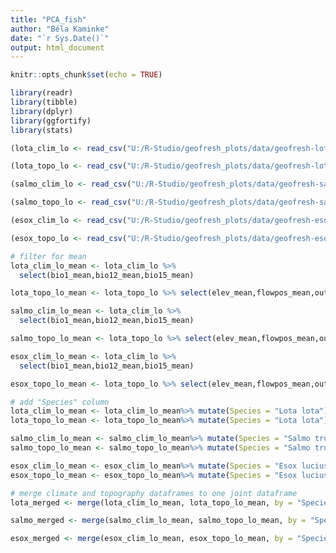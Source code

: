 ```yaml
---
title: "PCA_fish"
author: "Béla Kaminke"
date: "`r Sys.Date()`"
output: html_document
---
```


```r
knitr::opts_chunk$set(echo = TRUE)
```

```r
library(readr)
library(tibble)
library(dplyr)
library(ggfortify)
library(stats)
```

```r
(lota_clim_lo <- read_csv("U:/R-Studio/geofresh_plots/data/geofresh-lota_lota-env-var-climate-local.csv"))
```

```r
(lota_topo_lo <- read_csv("U:/R-Studio/geofresh_plots/data/geofresh-lota_lota-env-var-topography-local.csv"))
```

```r
(salmo_clim_lo <- read_csv("U:/R-Studio/geofresh_plots/data/geofresh-salmo_trutta-env-var-climate-local.csv"))
```

```r
(salmo_topo_lo <- read_csv("U:/R-Studio/geofresh_plots/data/geofresh-salmo_trutta-env-var-topography-local.csv"))
```

```r
(esox_clim_lo <- read_csv("U:/R-Studio/geofresh_plots/data/geofresh-esox_lucius-env-var-climate-local.csv"))
```

```r
(esox_topo_lo <- read_csv("U:/R-Studio/geofresh_plots/data/geofresh-esox_lucius-env-var-topography-local.csv"))
```

```r
# filter for mean 
lota_clim_lo_mean <- lota_clim_lo %>%
  select(bio1_mean,bio12_mean,bio15_mean)

lota_topo_lo_mean <- lota_topo_lo %>% select(elev_mean,flowpos_mean,outlet_dist_dw_basin_mean,outlet_dist_dw_scatch_mean,channel_dist_up_seg_mean, strahler) 

salmo_clim_lo_mean <- lota_clim_lo %>%
  select(bio1_mean,bio12_mean,bio15_mean)

salmo_topo_lo_mean <- lota_topo_lo %>% select(elev_mean,flowpos_mean,outlet_dist_dw_basin_mean,outlet_dist_dw_scatch_mean,channel_dist_up_seg_mean, strahler) 

esox_clim_lo_mean <- lota_clim_lo %>%
  select(bio1_mean,bio12_mean,bio15_mean)

esox_topo_lo_mean <- lota_topo_lo %>% select(elev_mean,flowpos_mean,outlet_dist_dw_basin_mean,outlet_dist_dw_scatch_mean,channel_dist_up_seg_mean, strahler) 
```

```r
# add "Species" column 
lota_clim_lo_mean <- lota_clim_lo_mean%>% mutate(Species = "Lota lota")
lota_topo_lo_mean <- lota_topo_lo_mean%>% mutate(Species = "Lota lota")

salmo_clim_lo_mean <- salmo_clim_lo_mean%>% mutate(Species = "Salmo trutta")
salmo_topo_lo_mean <- salmo_topo_lo_mean%>% mutate(Species = "Salmo trutta")

esox_clim_lo_mean <- esox_clim_lo_mean%>% mutate(Species = "Esox lucius")
esox_topo_lo_mean <- esox_topo_lo_mean%>% mutate(Species = "Esox lucius")
```

```r
# merge climate and topography dataframes to one joint dataframe 
lota_merged <- merge(lota_clim_lo_mean, lota_topo_lo_mean, by = "Species", all = TRUE)

salmo_merged <- merge(salmo_clim_lo_mean, salmo_topo_lo_mean, by = "Species", all = TRUE)

esox_merged <- merge(esox_clim_lo_mean, esox_topo_lo_mean, by = "Species", all = TRUE)
```




